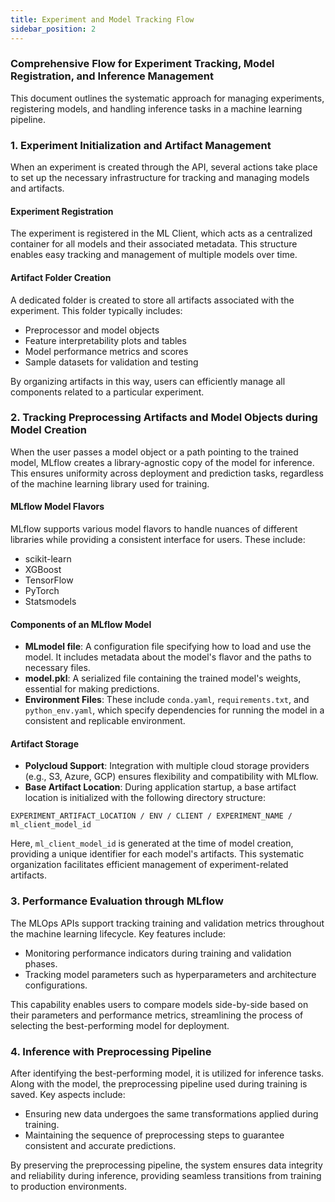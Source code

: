 ```yaml
---
title: Experiment and Model Tracking Flow
sidebar_position: 2
---
```


### Comprehensive Flow for Experiment Tracking, Model Registration, and Inference Management

This document outlines the systematic approach for managing experiments, registering models, and handling inference tasks in a machine learning pipeline.

### 1. Experiment Initialization and Artifact Management

When an experiment is created through the API, several actions take place to set up the necessary infrastructure for tracking and managing models and artifacts.

#### Experiment Registration

The experiment is registered in the ML Client, which acts as a centralized container for all models and their associated metadata. This structure enables easy tracking and management of multiple models over time.

#### Artifact Folder Creation

A dedicated folder is created to store all artifacts associated with the experiment. This folder typically includes:

- Preprocessor and model objects
- Feature interpretability plots and tables
- Model performance metrics and scores
- Sample datasets for validation and testing

By organizing artifacts in this way, users can efficiently manage all components related to a particular experiment.

### 2. Tracking Preprocessing Artifacts and Model Objects during Model Creation

When the user passes a model object or a path pointing to the trained model, MLflow creates a library-agnostic copy of the model for inference. This ensures uniformity across deployment and prediction tasks, regardless of the machine learning library used for training.

#### MLflow Model Flavors

MLflow supports various model flavors to handle nuances of different libraries while providing a consistent interface for users. These include:

- scikit-learn
- XGBoost
- TensorFlow
- PyTorch
- Statsmodels

#### Components of an MLflow Model

- **MLmodel file**: A configuration file specifying how to load and use the model. It includes metadata about the model's flavor and the paths to necessary files.
- **model.pkl**: A serialized file containing the trained model's weights, essential for making predictions.
- **Environment Files**: These include `conda.yaml`, `requirements.txt`, and `python_env.yaml`, which specify dependencies for running the model in a consistent and replicable environment.

#### Artifact Storage

- **Polycloud Support**: Integration with multiple cloud storage providers (e.g., S3, Azure, GCP) ensures flexibility and compatibility with MLflow.
- **Base Artifact Location**: During application startup, a base artifact location is initialized with the following directory structure:

```
EXPERIMENT_ARTIFACT_LOCATION / ENV / CLIENT / EXPERIMENT_NAME / ml_client_model_id
```

Here, `ml_client_model_id` is generated at the time of model creation, providing a unique identifier for each model's artifacts. This systematic organization facilitates efficient management of experiment-related artifacts.

### 3. Performance Evaluation through MLflow

The MLOps APIs support tracking training and validation metrics throughout the machine learning lifecycle. Key features include:

- Monitoring performance indicators during training and validation phases.
- Tracking model parameters such as hyperparameters and architecture configurations.

This capability enables users to compare models side-by-side based on their parameters and performance metrics, streamlining the process of selecting the best-performing model for deployment.

### 4. Inference with Preprocessing Pipeline

After identifying the best-performing model, it is utilized for inference tasks. Along with the model, the preprocessing pipeline used during training is saved. Key aspects include:

- Ensuring new data undergoes the same transformations applied during training.
- Maintaining the sequence of preprocessing steps to guarantee consistent and accurate predictions.

By preserving the preprocessing pipeline, the system ensures data integrity and reliability during inference, providing seamless transitions from training to production environments.
